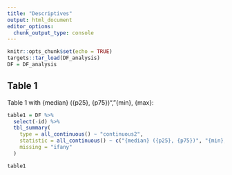 ```yaml
---
title: "Descriptives"
output: html_document
editor_options: 
  chunk_output_type: console
---
```


```r

knitr::opts_chunk$set(echo = TRUE)
targets::tar_load(DF_analysis)
DF = DF_analysis

```


## Table 1

Table 1 with {median} ({p25}, {p75})", "{min}, {max}:  


```r

table1 = DF %>%
  select(-id) %>%
  tbl_summary(
    type = all_continuous() ~ "continuous2",
    statistic = all_continuous() ~ c("{median} ({p25}, {p75})", "{min}, {max}"),
    missing = "ifany"
  ) 

table1
```

